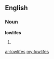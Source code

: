 ==English==

===Noun===
'''lowlifes'''

# {{plural of|[[lowlife]]}}

[[ar:lowlifes]]
[[my:lowlifes]]